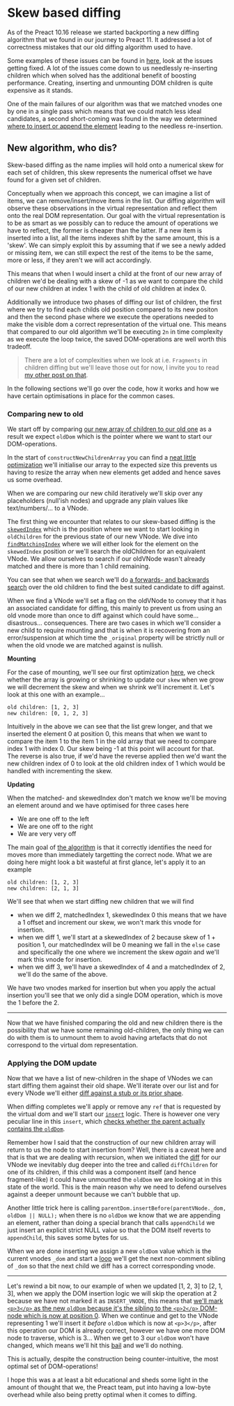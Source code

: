 
<CodeTheme />
<SEO
  title={documentProps.title}
  description={documentProps.description}
  keywords={documentProps.tags}
  image={documentProps.image}
  url={documentProps.path}
/>


# Skew based diffing

As of the Preact 10.16 release we started backporting a new diffing algorithm
that we found in our journey to Preact 11. It addressed a lot of correctness
mistakes that our old diffing algorithm used to have.

Some examples of these issues can be found in [here](https://github.com/preactjs/preact/pull/4010),
look at the issues getting fixed. A lot of the issues come down to us needlessly
re-inserting children which when solved has the additional benefit of boosting performance.
Creating, inserting and unmounting DOM children is quite expensive as it stands.

One of the main failures of our algorithm was that we matched vnodes one by one in a single pass
which means that we could match less ideal candidates, a second short-coming was found in
the way we determined [where to insert or append the element](https://github.com/preactjs/preact/blob/10.15.1/src/diff/children.js#L309-L313)
leading to the needless re-insertion.

## New algorithm, who dis?

Skew-based diffing as the name implies will hold onto a numerical skew for each set of children,
this skew represents the numerical offset we have found for a given set of children.

Conceptually when we approach this concept, we can imagine a list of items, we can remove/insert/move
items in the list. Our diffing algorithm will observe these observations in the virtual representation
and reflect them onto the real DOM representation. Our goal with the virtual representation is to be
as smart as we possibly can to reduce the amount of operations we have to reflect, the former
is cheaper than the latter.
If a new item is inserted into a list, all the items indexes shift by the same amount, this is a 'skew'.
We can simply exploit this by assuming that if we see a newly added or missing item, we can still expect
the rest of the items to be the same, more or less, if they aren't we will act accordingly.

This means that when I would insert a child at the front of our new array of children we'd be dealing
with a skew of -1 as we want to compare the child of our new children at index 1 with the child of
old children at index 0.

Additionally we introduce two phases of diffing our list of children, the first where we try to find
each childs old position compared to its new positon and then the second phase where we execute
the operations needed to make the visible dom a correct representation of the virtual one.
This means that compared to our old algorithm we'll be executing `2n` in time complexity
as we execute the loop twice, the saved DOM-operations are well worth this tradeoff.

> There are a lot of complexities when we look at i.e. `Fragments` in children diffing
> but we'll leave those out for now, I invite you to read [my other post on that](../fragments-in-vdom).

In the following sections we'll go over the code, how it works and how we have certain optimisations in place for
the common cases.

### Comparing new to old

We start off by comparing [our new array of children to our old one](https://github.com/preactjs/preact/blob/10.26.4/src/diff/children.js#L73-L79)
as a result we expect `oldDom` which is the pointer where we want to start our DOM-operations.

In the start of `constructNewChildrenArray` you can find a [neat little optimization](https://github.com/preactjs/preact/blob/10.26.4/src/diff/children.js#L171)
we'll initialise our array to the expected size this prevents us having to resize the array when new elements get added and hence saves us some overhead.

When we are comparing our new child iteratively we'll skip over any placeholders (null'ish nodes) and upgrade any plain values like text/numbers/... to a VNode.

The first thing we encounter that relates to our skew-based diffing is the [`skewedIndex`](https://github.com/preactjs/preact/blob/10.26.4/src/diff/children.js#L226) which is
the position where we want to start looking in `oldChildren` for the previous state of our new VNode. We dive into [`findMatchingIndex`](https://github.com/preactjs/preact/blob/10.26.4/src/diff/children.js#L233)
where we will either look for the element on the `skewedIndex` position _or_ we'll search the oldChildren for an equivalent VNode. We allow ourselves to search if our oldVNode wasn't already
matched and there is more than 1 child remaining.

You can see that when we search we'll do [a forwards- and backwards search](https://github.com/preactjs/preact/blob/10.26.4/src/diff/children.js#L438-L463) over the old children to find the best suited candidate to diff against.

When we find a VNode we'll set a flag on the oldVNode to convey that it has an associated candidate for diffing, this mainly to prevent us from using an old vnode more than once to diff against which could have some... disastrous...
consequences. There are two cases in which we'll consider a new child to require mounting and that is when it is recovering from an error/suspension at which time the `_original` property will be strictly null or when the old vnode
we are matched against is nullish.

**Mounting**

For the case of mounting, we'll see our first optimization [here](https://github.com/preactjs/preact/blob/10.26.4/src/diff/children.js#L256-L274), we check whether the array is growing or shrinking to update our `skew`
when we grow we will decrement the skew and when we shrink we'll increment it. Let's look at this one with an example...

```
old children: [1, 2, 3]
new children: [0, 1, 2, 3]
```

Intuitively in the above we can see that the list grew longer, and that we inserted the element 0 at position 0, this means that when we want to compare the item 1
to the item 1 in the old array that we need to compare index 1 with index 0. Our skew being -1 at this point will account for that. The reverse is also true, if we'd
have the reverse applied then we'd want the new children index of 0 to look at the old children index of 1 which would be handled with incrementing the skew.

**Updating**

When the matched- and skewedIndex don't match we know we'll be moving an element around and we have optimised for three cases here

- We are one off to the left
- We are one off to the right
- We are very very off

The main goal of [the algorithm](https://github.com/preactjs/preact/blob/10.26.4/src/diff/children.js#L282-L314) is that it correctly identifies the need
for moves more than immediately targetting the correct node. What we are doing here might look a bit wasteful at first glance, let's apply it to an example

```
old children: [1, 2, 3]
new children: [2, 1, 3]
```

We'll see that when we start diffing new children that we will find

- when we diff 2, matchedIndex 1, skewedIndex 0 this means that we have a 1 offset and increment our skew, we won't mark
  this vnode for insertion.
- when we diff 1, we'll start at a skewedIndex of 2 because skew of 1 + position 1, our matchedIndex will be 0 meaning we fall
  in the `else` case and specifically the one where we increment the skew _again_ and we'll mark this vnode for insertion.
- when we diff 3, we'll have a skewedIndex of 4 and a matchedIndex of 2, we'll do the same of the above.

We have two vnodes marked for insertion but when you apply the actual insertion you'll see that we only did a single DOM operation,
which is move the 1 before the 2.

---

Now that we have finished comparing the old and new children there is the possibility that we have some remaining old-children, the only thing
we can do with them is to unmount them to avoid having artefacts that do not correspond to the virtual dom representation.

### Applying the DOM update

Now that we have a list of new-children in the shape of VNodes we can start diffing them against their old shape. We'll iterate over our list
and for every VNode we'll either [diff against a stub or its prior shape](https://github.com/preactjs/preact/blob/10.26.4/src/diff/children.js#L87-L91).

When diffing completes we'll apply or remove any `ref` that is requested by the virtual dom and we'll start our [`insert`](https://github.com/preactjs/preact/blob/10.26.4/src/diff/children.js#L131)
logic. There is however one very peculiar line in this `insert`, which [checks whether the parent actually contains the `oldDom`](https://github.com/preactjs/preact/blob/10.26.4/src/diff/children.js#L361).

Remember how I said that the construction of our new children array will return to us the node to start insertion from? Well, there is a caveat here and that is that
we are dealing with recursion, when we initiated the [diff](https://github.com/preactjs/preact/blob/10.26.4/src/diff/children.js#L97) for our VNode we inevitably dug
deeper into the tree and called `diffChildren` for one of its children, if this child was a component itself (and hence fragment-like) it could have unmounted the
`oldDom` we are looking at in this state of the world. This is the main reason why we need to defend ourselves against a deeper unmount because we can't bubble that up.

Another little trick here is calling `parentDom.insertBefore(parentVNode._dom, oldDom || NULL);` when there is no `oldDom` we know that we are appending an element, rather
than doing a special branch that calls `appendChild` we just insert an explicit strict NULL value so that the DOM itself reverts to `appendChild`, this saves some bytes for
us.

When we are done inserting we assign a new `oldDom` value which is the current vnodes `_dom` and start a [loop](https://github.com/preactjs/preact/blob/10.26.4/src/diff/children.js#L368-L370)
we'll get the next non-comment sibling of `_dom` so that the next child we diff has a correct corresponding vnode.

---

Let's rewind a bit now, to our example of when we updated [1, 2, 3] to [2, 1, 3], when we apply the DOM insertion logic we will skip the operation at 2 because we have not marked
it as `INSERT_VNODE`, this means that [we'll mark `<p>3</p>` as the new `oldDom` because it's the sibling to the `<p>2</p>` DOM-node which is now at position 0](https://github.com/preactjs/preact/blob/10.26.4/src/diff/children.js#L135).
When we continue and get to the VNode representing 1 we'll insert it _before_ `oldDom` which is now at `<p>3</p>`, after this operation our DOM is already correct, however we have one
more DOM node to traverse, which is 3... When we get to 3 our `oldDom` won't have changed, which means we'll hit this [bail](https://github.com/preactjs/preact/blob/10.26.4/src/diff/children.js#L360) and
we'll do nothing.

This is actually, despite the construction being counter-intuitive, the most optimal set of DOM-operations!

I hope this was a at least a bit educational and sheds some light in the amount of thought that we, the Preact team, put into having a low-byte overhead while also being pretty
optimal when it comes to diffing.

